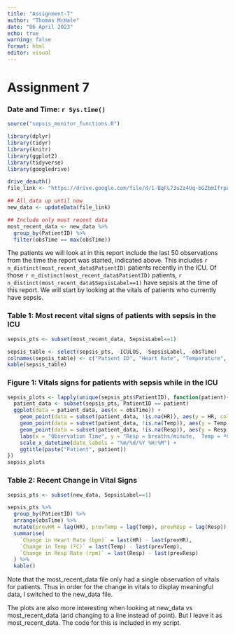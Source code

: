 ```yaml
---
title: "Assignment-7"
author: "Thomas McHale"
date: "06 April 2023"
echo: true
warning: false
format: html
editor: visual
---
```


# Assignment 7

### Date and Time: `r Sys.time()`

```r
source("sepsis_monitor_functions.R")

library(dplyr)
library(tidyr)
library(knitr)
library(ggplot2)
library(tidyverse)
library(googledrive)

drive_deauth()
file_link <- "https://drive.google.com/file/d/1-BqFL73u2z4Uq-bGZbmIfrpATnNr4ymu/view?usp=share_link"

## All data up until now
new_data <- updateData(file_link)

## Include only most recent data
most_recent_data <- new_data %>%
  group_by(PatientID) %>%
  filter(obsTime == max(obsTime))

```

The patients we will look at in this report include the last 50 observations from the time the report was started, indicated above. This includes `r n_distinct(most_recent_data$PatientID)` patients recently in the ICU. Of those `r n_distinct(most_recent_data$PatientID)` patients, `r n_distinct(most_recent_data$SepsisLabel==1)` have sepsis at the time of this report. We will start by looking at the vitals of patients who currently have sepsis.

### Table 1: Most recent vital signs of patients with sepsis in the ICU

```r
sepsis_pts <- subset(most_recent_data, SepsisLabel==1)

sepsis_table <- select(sepsis_pts, -ICULOS, -SepsisLabel, -obsTime)
colnames(sepsis_table) <- c("Patient ID", "Heart Rate", "Temperature", "Respiratory Rate")
kable(sepsis_table)

```

### Figure 1: Vitals signs for patients with sepsis while in the ICU

```r

sepsis_plots <- lapply(unique(sepsis_pts$PatientID), function(patient){
  patient_data <- subset(sepsis_pts, PatientID == patient)
  ggplot(data = patient_data, aes(x = obsTime)) +
    geom_point(data = subset(patient_data, !is.na(HR)), aes(y = HR, colour = "HR")) +
    geom_point(data = subset(patient_data, !is.na(Temp)), aes(y = Temp, colour = "Temp")) +
    geom_point(data = subset(patient_data, !is.na(Resp)), aes(y = Resp, colour = "Resp")) +
    labs(x = "Observation Time", y = "Resp = breaths/minute,  Temp = ºC,  HR = beats/minute", colour = "Vital Sign") +
    scale_x_datetime(date_labels = "%m/%d/%Y %H:%M") + 
    ggtitle(paste("Patient", patient))
})
sepsis_plots

```

### Table 2: Recent Change in Vital Signs

```r
sepsis_pts <- subset(new_data, SepsisLabel==1)

sepsis_pts %>%
  group_by(PatientID) %>%
  arrange(obsTime) %>%
  mutate(prevHR = lag(HR), prevTemp = lag(Temp), prevResp = lag(Resp)) %>%
  summarise(
    `Change in Heart Rate (bpm)` = last(HR) - last(prevHR),
    `Change in Temp (ºC)` = last(Temp) - last(prevTemp),
    `Change in Resp Rate (rpm)` = last(Resp) - last(prevResp)
  ) %>%
  kable()
```

::: callout-note
Note that the most_recent_data file only had a single observation of vitals for patients. Thus in order for the change in vitals to display meaningful data, I switched to the new_data file.

The plots are also more interesting when looking at new_data vs most_recent_data (and changing to a line instead of point). But I leave it as most_recent_data. The code for this is included in my script.
:::
